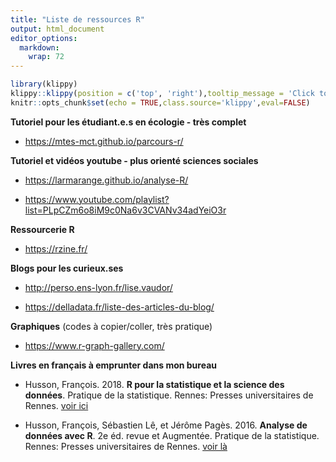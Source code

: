 ```yaml
---
title: "Liste de ressources R"
output: html_document
editor_options: 
  markdown: 
    wrap: 72
---
```


```r
library(klippy)
klippy::klippy(position = c('top', 'right'),tooltip_message = 'Click to copy', tooltip_success = 'Done')
knitr::opts_chunk$set(echo = TRUE,class.source='klippy',eval=FALSE)
```

**Tutoriel pour les étudiant.e.s en écologie - très complet**

-   <https://mtes-mct.github.io/parcours-r/>

**Tutoriel et vidéos youtube - plus orienté sciences sociales**

-   <https://larmarange.github.io/analyse-R/>

-   <https://www.youtube.com/playlist?list=PLpCZm6o8iM9c0Na6v3CVANv34adYeiO3r>

**Ressourcerie R**

-   <https://rzine.fr/>

**Blogs pour les curieux.ses**

-   <http://perso.ens-lyon.fr/lise.vaudor/>

-   <https://delladata.fr/liste-des-articles-du-blog/>

**Graphiques** (codes à copier/coller, très pratique)

-   <https://www.r-graph-gallery.com/>

**Livres en français à emprunter dans mon bureau**

-   Husson, François. 2018. **R pour la statistique et la science des
    données**. Pratique de la statistique. Rennes: Presses
    universitaires de Rennes. [voir
    ici](https://r-stat-sc-donnees.github.io/){.uri}

-   Husson, François, Sébastien Lê, et Jérôme Pagès. 2016. **Analyse de
    données avec R**. 2e éd. revue et Augmentée. Pratique de la
    statistique. Rennes: Presses universitaires de Rennes. [voir
    là](http://math.agrocampus-ouest.fr/infoglueDeliverLive/enseignement/support2cours/livres/ana.do.R){.uri}
